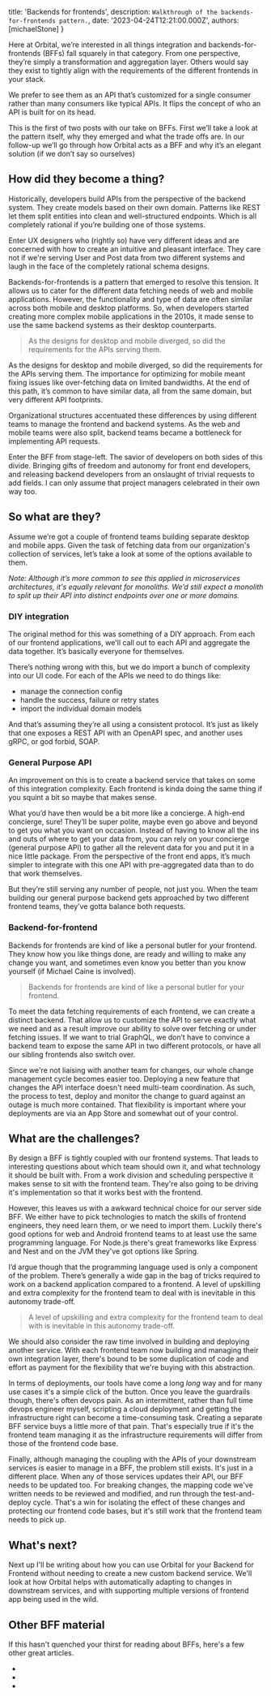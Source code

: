 




  title: 'Backends for frontends',
  description: `Walkthrough of the backends-for-frontends pattern.`,
  date: '2023-04-24T12:21:00.000Z',
  authors: [michaelStone]
}

Here at Orbital, we’re interested in all things integration and backends-for-frontends (BFFs) fall squarely in that category. From one perspective, they’re simply a transformation and aggregation layer. Others would say they exist to tightly align with the requirements of the different frontends in your stack. 

We prefer to see them as an API that’s customized for a single consumer rather than many consumers like typical APIs. It flips the concept of who an API is built for on its head.

This is the first of two posts with our take on BFFs. First we’ll take a look at the pattern itself, why they emerged and what the trade offs are. In our follow-up we’ll go through how Orbital acts as a BFF and why it’s an elegant solution (if we don’t say so ourselves)

## How did they become a thing?

Historically, developers build APIs from the perspective of the backend system. They create models based on their own domain. Patterns like REST let them split entities into clean and well-structured endpoints. Which is all completely rational if you’re building one of those systems.

Enter UX designers who (rightly so) have very different ideas and are concerned with how to create an intuitive and pleasant interface. They care not if we're serving User and Post data from two different systems and laugh in the face of the completely rational schema designs.

Backends-for-frontends is a pattern that emerged to resolve this tension. It allows us to cater for the different data fetching needs of web and mobile applications.  However, the functionality and type of data are often similar across both mobile and desktop platforms. So, when developers started creating more complex mobile applications in the 2010s, it made sense to use the same backend systems as their desktop counterparts.

> As the designs for desktop and mobile diverged, so did the requirements for the APIs serving them.

As the designs for desktop and mobile diverged, so did the requirements for the APIs serving them.  The importance for optimizing for mobile meant fixing issues like over-fetching data on limited bandwidths. At the end of this path, it’s common to have similar data, all from the same domain, but very different API footprints. 

Organizational structures accentuated these differences by using different teams to manage the frontend and backend systems. As the web and mobile teams were also split, backend teams became a bottleneck for implementing API requests.

Enter the BFF from stage-left. The savior of developers on both sides of this divide. Bringing gifts of freedom and autonomy for front end developers, and releasing backend developers from an onslaught of trivial requests to add fields. I can only assume that project managers celebrated in their own way too.


## So what are they?

Assume we’re got a couple of frontend teams building separate desktop and mobile apps. Given the task of fetching data from our organization's collection of services, let’s take a look at some of the options available to them.  

*Note: Although it’s more common to see this applied in microservices architectures, it's equally relevant for monoliths. We’d still expect a monolith to split up their API into distinct endpoints over one or more domains.*

### DIY integration

The original method for this was something of a DIY approach. From each of our frontend applications, we'll call out to each API and aggregate the data together. It’s basically everyone for themselves.

<BlogImageWithCaption src={DiyIntegration}
                  caption='' />

There’s nothing wrong with this, but we do import a bunch of complexity into our UI code. For each of the APIs we need to do things like:

- manage the connection config
- handle the success, failure or retry states
- import the individual domain models

And that’s assuming they’re all using a consistent protocol. It’s just as likely that one exposes a REST API with an OpenAPI spec, and another uses gRPC, or god forbid, SOAP.

### General Purpose API

An improvement on this is to create a backend service that takes on some of this integration complexity. Each frontend is kinda doing the same thing if you squint a bit so maybe that makes sense.

<BlogImageWithCaption src={GeneralPurposeApi}
                  caption='' />

What you’d have then would be a bit more like a concierge. A high-end concierge, sure! They’ll be super polite, maybe even go above and beyond to get you what you want on occasion. Instead of having to know all the ins and outs of where to get your data from, you can rely on your concierge (general purpose API) to gather all the relevent data for you and put it in a nice little package. From the perspective of the front end apps, it’s much simpler to integrate with this one API with pre-aggregated data than to do that work themselves.

But they’re still serving any number of people, not just you. When the team building our general purpose backend gets approached by two different frontend teams, they’ve gotta balance both requests.


### Backend-for-frontend

Backends for frontends are kind of like a personal butler for your frontend. They know how you like things done, are ready and willing to make any change you want, and sometimes even know you better than you know yourself (if Michael Caine is involved). 

> Backends for frontends are kind of like a personal butler for your frontend.

To meet the data fetching requirements of each frontend, we can create a distinct backend. That allow us to customize the API to serve exactly what we need and as a result improve our ability to solve over fetching or under fetching issues. If we want to trial GraphQL, we don’t have to convince a backend team to expose the same API in two different protocols, or have all our sibling frontends also switch over.

Since we're not liaising with another team for changes, our whole change management cycle becomes easier too. Deploying a new feature that changes the API interface doesn't need multi-team coordination. As such, the process to test, deploy and monitor the change to guard against an outage is much more contained. That flexibility is important where your deployments are via an App Store and somewhat out of your control.


<BlogImageWithCaption src={Bff}
                  caption='' />


## What are the challenges?

By design a BFF is tightly coupled with our frontend systems. That leads to interesting questions about which team should own it, and what technology it should be built with. From a work division and scheduling perspective it makes sense to sit with the frontend team. They're also going to be driving it's implementation so that it works best with the frontend.

However, this leaves us with a awkward technical choice for our server side BFF. We either have to pick technologies to match the skills of frontend engineers, they need learn them, or we need to import them. Luckily there's good options for web and Android frontend teams to at least use the same programming language.  For Node.js there's great frameworks like Express and Nest and on the JVM they've got options like Spring. 

I’d argue though that the programming language used is only a component of the problem. There’s generally a wide gap in the bag of tricks required to work on a backend application compared to a frontend. A level of upskilling and extra complexity for the frontend team to deal with is inevitable in this autonomy trade-off.

> A level of upskilling and extra complexity for the frontend team to deal with is inevitable in this autonomy trade-off.

We should also consider the raw time involved in building and deploying another service. With each frontend team now building and managing their own integration layer, there's bound to be some duplication of code and effort as payment for the flexibility that we're buying with this abstraction.
 
In terms of deployments, our tools have come a long *long* way and for many use cases it's a simple click of the button. Once you leave the guardrails though, there's often devops pain. As an intermittent, rather than full time devops engineer myself, scripting a cloud deployment and getting the infrastructure right can become a time-consuming task. Creating a separate BFF service buys a little more of that pain. That's especially true if it's the frontend team managing it as the infrastructure requirements will differ from those of the frontend code base.

Finally, although managing the coupling with the APIs of your downstream services is easier to manage in a BFF, the problem still exists. It's just in a different place. When any of those services updates their API, our BFF needs to be updated too. For breaking changes, the mapping code we've written needs to be reviewed and modified, and run through the test-and-deploy cycle. That's a win for isolating the effect of these changes and protecting our frontend code bases, but it's still work that the frontend team needs to pick up.


## What's next?

Next up I'll be writing about how you can use Orbital for your Backend for Frontend without needing to create a new custom backend service. We'll look at how Orbital helps with automatically adapting to changes in downstream services, and with supporting multiple versions of frontend app being used in the wild. 


## Other BFF material

If this hasn't quenched your thirst for reading about BFFs, here's a few other great articles.

- <ExternalLink href="https://samnewman.io/patterns/architectural/bff/" />
- <ExternalLink href="https://www.thoughtworks.com/insights/blog/bff-soundcloud" />
- <ExternalLink href="https://philcalcado.com/2019/07/12/some_thoughts_graphql_bff.html" />
